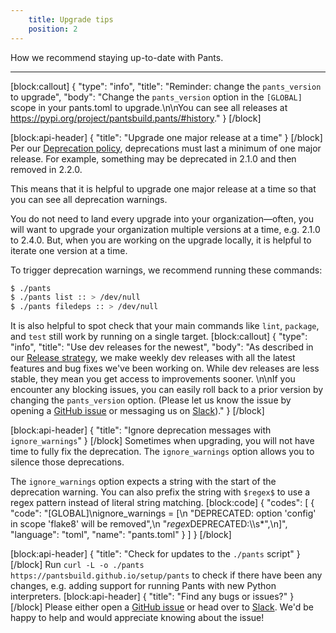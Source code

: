 ```yaml
---
    title: Upgrade tips
    position: 2
---
```


How we recommend staying up-to-date with Pants.

---

[block:callout]
{
  "type": "info",
  "title": "Reminder: change the `pants_version` to upgrade",
  "body": "Change the `pants_version` option in the `[GLOBAL]` scope in your pants.toml to upgrade.\n\nYou can see all releases at https://pypi.org/project/pantsbuild.pants/#history."
}
[/block]

[block:api-header]
{
  "title": "Upgrade one major release at a time"
}
[/block]
Per our [Deprecation policy](doc:deprecation-policy), deprecations must last a minimum of one major release. For example, something may be deprecated in 2.1.0 and then removed in 2.2.0.

This means that it is helpful to upgrade one major release at a time so that you can see all deprecation warnings. 

You do not need to land every upgrade into your organization—often, you will want to upgrade your organization multiple versions at a time, e.g. 2.1.0 to 2.4.0. But, when you are working on the upgrade locally, it is helpful to iterate one version at a time.

To trigger deprecation warnings, we recommend running these commands:

```bash
$ ./pants
$ ./pants list :: > /dev/null
$ ./pants filedeps :: > /dev/null
```

It is also helpful to spot check that your main commands like `lint`, `package`, and `test` still work by running on a single target.
[block:callout]
{
  "type": "info",
  "title": "Use dev releases for the newest",
  "body": "As described in our [Release strategy](doc:release-strategy), we make weekly dev releases with all the latest features and bug fixes we've been working on. While dev releases are less stable, they mean you get access to improvements sooner. \n\nIf you encounter any blocking issues, you can easily roll back to a prior version by changing the `pants_version` option. (Please let us know the issue by opening a [GitHub issue](https://github.com/pantsbuild/pants/issues) or messaging us on [Slack](doc:community))."
}
[/block]

[block:api-header]
{
  "title": "Ignore deprecation messages with `ignore_warnings`"
}
[/block]
Sometimes when upgrading, you will not have time to fully fix the deprecation. The `ignore_warnings` option allows you to silence those deprecations.

The `ignore_warnings` option expects a string with the start of the deprecation warning. You can also prefix the string with `$regex$` to use a regex pattern instead of literal string matching.
[block:code]
{
  "codes": [
    {
      "code": "[GLOBAL]\nignore_warnings = [\n  \"DEPRECATED: option 'config' in scope 'flake8' will be removed\",\n  \"$regex$DEPRECATED:\\\\s*\",\n]",
      "language": "toml",
      "name": "pants.toml"
    }
  ]
}
[/block]

[block:api-header]
{
  "title": "Check for updates to the `./pants` script"
}
[/block]
Run `curl -L -o ./pants https://pantsbuild.github.io/setup/pants` to check if there have been any changes, e.g. adding support for running Pants with new Python interpreters.
[block:api-header]
{
  "title": "Find any bugs or issues?"
}
[/block]
Please either open a [GitHub issue](https://github.com/pantsbuild/pants/issues) or head over to [Slack](doc:community). We'd be happy to help and would appreciate knowing about the issue!

